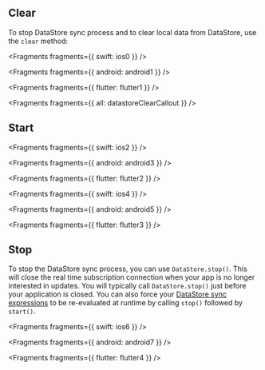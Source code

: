 ## Clear

To stop DataStore sync process and to clear local data from DataStore, use the `clear` method:


<Fragments fragments={{ swift: ios0 }} />


<Fragments fragments={{ android: android1 }} />


<Fragments fragments={{ flutter: flutter1 }} />


<Fragments fragments={{ all: datastoreClearCallout }} />

## Start


<Fragments fragments={{ swift: ios2 }} />


<Fragments fragments={{ android: android3 }} />


<Fragments fragments={{ flutter: flutter2 }} />


<Fragments fragments={{ swift: ios4 }} />


<Fragments fragments={{ android: android5 }} />


<Fragments fragments={{ flutter: flutter3 }} />

## Stop

To stop the DataStore sync process, you can use `DataStore.stop()`. This will close the real time subscription connection when your app is no longer interested in updates. You will typically call `DataStore.stop()` just before your application is closed. You can also force your [DataStore sync expressions](/[platform]/prev/build-a-backend/more-features/datastore/sync-to-cloud/) to be re-evaluated at runtime by calling `stop()` followed by `start()`.


<Fragments fragments={{ swift: ios6 }} />


<Fragments fragments={{ android: android7 }} />


<Fragments fragments={{ flutter: flutter4 }} />
